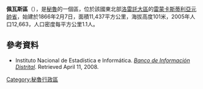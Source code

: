 '''佩瓦斯區'''（{{lang-es|Distrito de Pebas}}），是[[秘魯|秘魯]]的一個區，位於該國東北部[[洛雷託大區|洛雷託大區]]的[[雷蒙卡斯蒂利亞元帥省|雷蒙卡斯蒂利亞元帥省]]，始建於1866年2月7日，面積11,437平方公里，海拔高度101米，2005年人口12,663，人口密度每平方公里1.1人。

==參考資料==
*{{es icon}} Instituto Nacional de Estadística e Informática. ''[https://web.archive.org/web/20080410165254/http://desa.inei.gob.pe/mapas/bid/ Banco de Información Distrital]''. Retrieved April 11, 2008. 

{{Peru-geo-stub}}
[[Category:秘魯行政區|Category:秘魯行政區]]